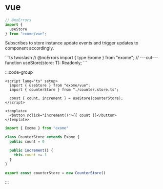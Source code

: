 # vue

```ts twoslash
// @noErrors
import {
  useStore
} from "exome/vue";
```

<div className="api-explore">
<p className="api-explore-comment">
Subscribes to store instance update events and trigger updates to component accordingly.
</p>
```ts twoslash
// @noErrors
import { type Exome } from "exome";
// ---cut---
function useStore<T extends Exome>(store: T): Readonly<T>;
```
</div>

:::code-group

```vue [example.vue]
<script lang="ts" setup>
  import { useStore } from "exome/vue";
  import { counterStore } from "./counter.store.ts";

  const { count, increment } = useStore(counterStore);
</script>

<template>
  <button @click="increment()">{{ count }}</button>
</template>
```

```ts twoslash [counter.store.ts] filename="counter.store.ts"
import { Exome } from "exome"

class CounterStore extends Exome {
  public count = 0

  public increment() {
    this.count += 1
  }
}

export const counterStore = new CounterStore()
```

:::
